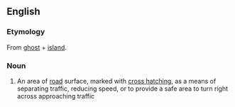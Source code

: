 ==English==

===Etymology===
From [[ghost]] + [[island]].

===Noun===
{{en-noun}}

# {{lb|en|British}} An area of [[road]] surface, marked with [[crosshatch|cross hatching]], as a means of separating traffic, reducing speed, or to provide a safe area to turn right across approaching traffic